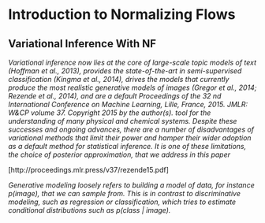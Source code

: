 # Introduction to Normalizing Flows


## Variational Inference With NF

*Variational inference now lies at the core of large-scale topic models of text (Hoffman et al., 2013), provides the state-of-the-art in semi-supervised classification (Kingma et al., 2014), drives the models that currently produce the most realistic generative models of images (Gregor et al., 2014; Rezende et al., 2014), and are a default Proceedings of the 32 nd International Conference on Machine Learning, Lille, France, 2015. JMLR: W&CP volume 37. Copyright 2015 by the author(s). tool for the understanding of many physical and chemical systems. Despite these successes and ongoing advances, there are a number of disadvantages of variational methods that limit their power and hamper their wider adoption as a default method for statistical inference. It is one of these limitations, the choice of posterior approximation, that we address in this paper*

[http://proceedings.mlr.press/v37/rezende15.pdf]

*Generative modeling loosely refers to building a model of data, for instance p(image), that we can sample from. This is in contrast to discriminative modeling, such as regression or classification, which tries to estimate conditional distributions such as p(class | image).*

## 